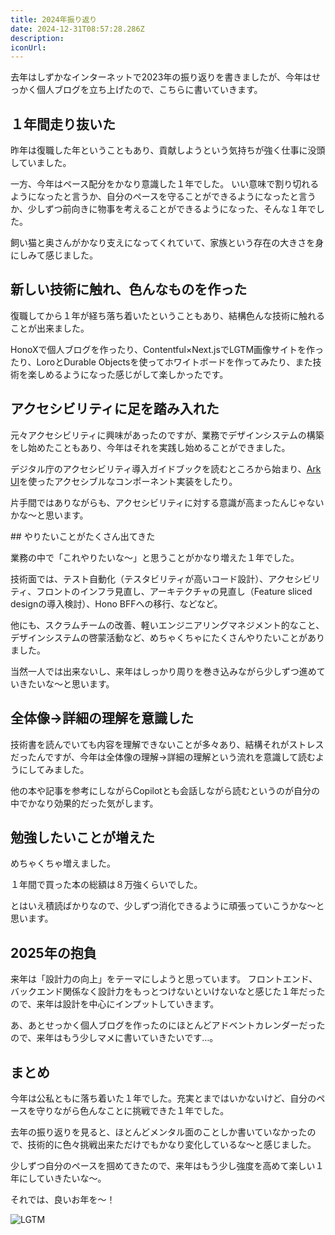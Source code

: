 ```yaml
---
title: 2024年振り返り
date: 2024-12-31T08:57:28.286Z
description: 
iconUrl: 
---
```


去年はしずかなインターネットで2023年の振り返りを書きましたが、今年はせっかく個人ブログを立ち上げたので、こちらに書いていきます。

<ExternalOgp url="https://sizu.me/mooriii/posts/btian6783f1w" />

## １年間走り抜いた

昨年は復職した年ということもあり、貢献しようという気持ちが強く仕事に没頭していました。

一方、今年はペース配分をかなり意識した１年でした。
いい意味で割り切れるようになったと言うか、自分のペースを守ることができるようになったと言うか、少しずつ前向きに物事を考えることができるようになった、そんな１年でした。

飼い猫と奥さんがかなり支えになってくれていて、家族という存在の大きさを身にしみて感じました。

## 新しい技術に触れ、色んなものを作った

復職してから１年が経ち落ち着いたということもあり、結構色んな技術に触れることが出来ました。

HonoXで個人ブログを作ったり、Contentful×Next.jsでLGTM画像サイトを作ったり、LoroとDurable Objectsを使ってホワイトボードを作ってみたり、また技術を楽しめるようになった感じがして楽しかったです。

<ExternalOgp url="https://blog.mooriii.com/entry/honox-ssg-blog" />

<ExternalOgp url="https://lgtlatte.mooriii.com/" />

## アクセシビリティに足を踏み入れた

元々アクセシビリティに興味があったのですが、業務でデザインシステムの構築をし始めたこともあり、今年はそれを実践し始めることができました。

デジタル庁のアクセシビリティ導入ガイドブックを読むところから始まり、[Ark UI](https://ark-ui.com/)を使ったアクセシブルなコンポーネント実装をしたり。

片手間ではありながらも、アクセシビリティに対する意識が高まったんじゃないかな〜と思います。

<ExternalOgp url="https://www.digital.go.jp/resources/introduction-to-web-accessibility-guidebook"/>
## やりたいことがたくさん出てきた

業務の中で「これやりたいな〜」と思うことがかなり増えた１年でした。

技術面では、テスト自動化（テスタビリティが高いコード設計）、アクセシビリティ、フロントのインフラ見直し、アーキテクチャの見直し（Feature sliced designの導入検討）、Hono BFFへの移行、などなど。

他にも、スクラムチームの改善、軽いエンジニアリングマネジメント的なこと、デザインシステムの啓蒙活動など、めちゃくちゃにたくさんやりたいことがありました。

当然一人では出来ないし、来年はしっかり周りを巻き込みながら少しずつ進めていきたいな〜と思います。

## 全体像→詳細の理解を意識した

技術書を読んでいても内容を理解できないことが多々あり、結構それがストレスだったんですが、今年は全体像の理解→詳細の理解という流れを意識して読むようにしてみました。

他の本や記事を参考にしながらCopilotとも会話しながら読むというのが自分の中でかなり効果的だった気がします。

## 勉強したいことが増えた

めちゃくちゃ増えました。

１年間で買った本の総額は８万強くらいでした。

とはいえ積読ばかりなので、少しずつ消化できるように頑張っていこうかな〜と思います。

## 2025年の抱負

来年は「設計力の向上」をテーマにしようと思っています。
フロントエンド、バックエンド関係なく設計力をもっとつけないといけないなと感じた１年だったので、来年は設計を中心にインプットしていきます。

あ、あとせっかく個人ブログを作ったのにほとんどアドベントカレンダーだったので、来年はもう少しマメに書いていきたいです…。

## まとめ

今年は公私ともに落ち着いた１年でした。充実とまではいかないけど、自分のペースを守りながら色んなことに挑戦できた１年でした。

去年の振り返りを見ると、ほとんどメンタル面のことしか書いていなかったので、技術的に色々挑戦出来ただけでもかなり変化しているな〜と感じました。

少しずつ自分のペースを掴めてきたので、来年はもう少し強度を高めて楽しい１年にしていきたいな〜。

それでは、良いお年を〜！

![LGTM](https://images.ctfassets.net/rd8mwctho8md/yjbWzqnBZmefPFz2oIRwD/86b77166f47faabad5fc707576b25f0d/1000007264.webp?w=540&h=540&q=80&fm=webp)


